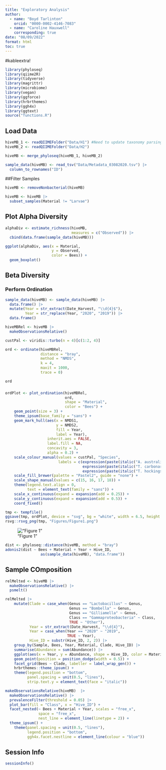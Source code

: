```yaml
---
title: "Exploratory Analysis"
author: 
  - name: "Boyd Tarlinton"
    orcid: "0000-0002-4146-7083"
  - name: "Caroline Hauxwell"
    corresponding: true
date: "08/09/2022"
format: html
toc: true
---
```


#kableextra!

```r
library(phyloseq)
library(qiime2R)
library(tidyverse)
library(magrittr)
library(microbiome)
library(vegan)
library(ggforce)
library(hrbrthemes)
library(ggh4x)
library(ggtext)
source("functions.R")
```

## Load Data

```r
hiveMB_1 <- readQIIMEFolder("Data/H1") #Need to update taxonomy parsing
hiveMB_2 <- readQIIMEFolder("Data/H2")

hiveMB <- merge_phyloseq(hiveMB_1, hiveMB_2)

sample_data(hiveMB) <- read_tsv("Data/Metadata_03082020.tsv") |>
  column_to_rownames("ID")
```

##Filter Samples

```r
hiveMB <- removeNonbacterial(hiveMB)

hiveMB <- hiveMB |> 
  subset_samples(Material != "Larvae")
```

## Plot Alpha Diversity

```r
alphaDiv <- estimate_richness(hiveMB, 
                              measures = c("Observed")) |>
  cbind(data.frame(sample_data(hiveMB)))

ggplot(alphaDiv, aes(x = Material, 
                     y = Observed, 
                     color = Bees)) + 
  geom_boxplot()
```

## Beta Diversity

### Perform Ordination

```r
sample_data(hiveMB) <- sample_data(hiveMB) |> 
  data.frame() |> 
  mutate(Year = str_extract(Date_Harvest, "\\d{4}$"),
         Year = str_replace(Year, "2020", "2019")) |> 
  data.frame()

hiveMBRel <- hiveMB |> 
  makeObservationsRelative()

custPal <- viridis::turbo(n = 4)[c(1:2, 4)]

ord <- ordinate(hiveMBRel, 
                distance = "bray", 
                method = "NMDS", 
                k = 4, 
                maxit = 1000,
                trace = 0)

ord
```

### 

```r
ordPlot <- plot_ordination(hiveMBRel, 
                           ord, 
                           shape = "Material", 
                           color = "Bees") + 
    geom_point(size = 3) +
    theme_ipsum(base_family = "sans") +
    geom_mark_hull(aes(x = NMDS1, 
                       y = NMDS2, 
                       fill = Year, 
                       label = Year),
                   inherit.aes = FALSE,
                   label.fill = NA,
                   concavity = 3,
                   alpha = 0.2) +
    scale_colour_manual(values = custPal, "Species",
                        labels = c(expression(paste(italic("A. australis"))),
                                   expression(paste(italic("T. carbonaria"))),
                                   expression(paste(italic("T. hockingsi"))))) +
    scale_fill_brewer(palette = "Pastel2", guide = "none") +
    scale_shape_manual(values = c(15, 16, 17, 18)) +
    theme(legend.text.align = 0,
          text = element_text(family = "sans")) +
    scale_x_continuous(expand = expansion(add = 0.25)) +
    scale_y_continuous(expand = expansion(add = 0.5)) + 
    coord_fixed()

tmp <- tempfile()
ggsave(tmp, ordPlot, device = "svg", bg = "white", width = 6.5, height = 6)
rsvg::rsvg_png(tmp, "Figures/Figure1.png")
```

!["Figure 1"](Figures/Figure1.png)

```r
dist <- phyloseq::distance(hiveMB, method = "bray")
adonis2(dist ~ Bees + Material + Year + Hive_ID, 
                as(sample_data(hiveMB), "data.frame"))
```

## Sample COmposition

```r
relMelted <- hiveMB |>
  makeObservationsRelative() |>
  psmelt()

relMelted |> 
    mutate(Clade = case_when(Genus == "Lactobacillus" ~ Genus,
                             Genus == "Bombella" ~ Genus,
                             Genus == "Gilliamella" ~ Genus,
                             Class == "Gammaproteobacteria" ~ Class,
                             TRUE ~ "Other"),
           Year = str_extract(Date_Harvest, "\\d{4}"),
           Year = case_when(Year == "2020" ~ "2019",
                            TRUE ~ Year),
           Hive_ID = substr(Hive_ID, 2, 2)) |>
    group_by(Sample, Bees, Year, Material, Clade, Hive_ID) |> 
    summarise(Abundance = sum(Abundance)) |> 
    ggplot(aes(x = Year, y = Abundance, shape = Hive_ID, color = Material, group = Hive_ID)) +
    geom_point(position = position_dodge(width = 0.5)) +
    facet_grid(Bees ~ Clade, labeller = label_wrap_gen()) +
    hrbrthemes::theme_ipsum() +
    theme(legend.position = "bottom",
          panel.spacing = unit(0.5, "lines"),
          strip.text.y = element_text(face = "italic"))

makeObservationsRelative(hiveMB)  |> 
  makeObservationsRelative() |> 
  prevalenceFilter(threshold = 0.05) |>
  plot_bar(fill = "Class", x = "Hive_ID") + 
  facet_nested(~ Bees + Material + Year, scales = "free_x", 
               space = "free_x",
               nest_line = element_line(linetype = 2)) +
  theme_ipsum() +
    theme(panel.spacing = unit(0.5, "lines"),
          legend.position = "bottom",
          ggh4x.facet.nestline = element_line(colour = "blue"))
```

## Session Info

```r
sessionInfo()
```

